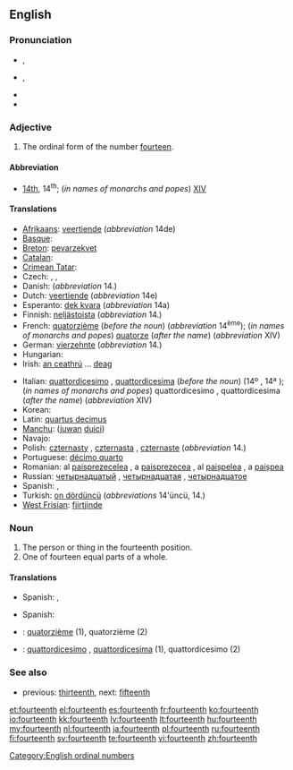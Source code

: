 ==English==

===Pronunciation===
* {{a|RP}} {{IPA|/ˌfɔːˈtiːnθ/}}, {{SAMPA|/%fO:"ti:nT/}}
* {{a|US}} {{IPA|/ˌfɔɹˈtiːnθ/}}, {{SAMPA|/%fOr"ti:nT/}}
* {{rhymes|iːnθ}}
* {{hyphenation|four|teenth}}

===Adjective===
{{en-adj|-}}

# The ordinal form of the number [[fourteen]].

====Abbreviation====
* [[14th]], 14<sup>th</sup>; (''in names of monarchs and popes'') [[XIV]]

====Translations====
{{trans-top|ordinal form of the number fourteen}}
* [[Afrikaans]]: [[veertiende]] (''abbreviation'' 14de)
* [[Basque]]: {{t|eu|hamalaugarren|xs=Basque}}
* [[Breton]]: [[pevarzekvet]]
* [[Catalan]]: {{t|ca|catorzè}}
* [[Crimean Tatar]]: {{tø|crh|on dörtünci}}
* Czech: {{t|cs|čtrnáctý|m}}, {{t|cs|čtrnáctá|f}}, {{t|cs|čtrnácté|n}}
* Danish: {{t|da|fjortende}} (''abbreviation'' 14.)
* Dutch: [[veertiende]] (''abbreviation'' 14e)
* Esperanto: [[dek kvara]] (''abbreviation'' 14a)
* Finnish: [[neljästoista]] (''abbreviation'' 14.)
* French: [[quatorzième]] (''before the noun'') (''abbreviation'' 14<sup>ème</sup>); (''in names of monarchs and popes'') [[quatorze]] (''after the name'') (''abbreviation'' XIV)
* German: [[vierzehnte]] (''abbreviation'' 14.)
* Hungarian: {{t+|hu|tizennegyedik}}
* Irish: [[an ceathrú]] ... [[deag]]
{{trans-mid}}
* Italian: [[quattordicesimo]] {{m}}, [[quattordicesima]] {{f}} (''before the noun'') (14º {{m}}, 14ª {{f}}); (''in names of monarchs and popes'') quattordicesimo {{m}}, quattordicesima {{f}} (''after the name'') (''abbreviation'' XIV)
* Korean: {{t|ko|열넷째|tr=yeolnetjjae|sc=Kore}}
* Latin: [[quartus decimus]]
* [[Manchu]]: ([[juwan]] [[duici]])
* Navajo: {{tø|nv|dį́į́ʼtsʼáadah góneʼ}}
* Polish: [[czternasty]] {{m}}, [[czternasta]] {{f}}, [[czternaste]] {{n}} (''abbreviation'' 14.)
* Portuguese: [[décimo quarto]]
* Romanian: al [[paisprezecelea]] {{m}}, a [[paisprezecea]] {{f}}, al [[paișpelea]] {{italbrac|m, informal}}, a [[paișpea]] {{italbrac|f, informal}}
* Russian: [[четырнадцатый]] {{m}}, [[четырнадцатая]] {{f}}, [[четырнадцатое]] {{n}}
* Spanish: {{t-|es|decimocuarto|m}}, {{t-|es|decimocuarta|f}}
* Turkish: [[on dördüncü]] (''abbreviations'' 14'üncü, 14.)
* [[West Frisian]]: [[fjirtjinde]]
{{trans-bottom}}

===Noun===
{{en-noun}}

# The person or thing in the fourteenth position.
# One of fourteen equal parts of a whole.

====Translations====
{{trans-top|something in the fourteenth position}}
{{trans-mid}}
* Spanish: {{t|es|decimocuarto|m}}, {{t|es|decimocuarta|f}}
{{trans-bottom}}

{{trans-top|one of fourteen equal parts of a whole}}
{{trans-mid}}
* Spanish: {{t|es|catorceavo|m}}
{{trans-bottom}}

{{checktrans-top}}
* {{ttbc|French}}: [[quatorzième]] {{m|f}} (1), quatorzième {{m}} (2)
* {{ttbc|Italian}}: [[quattordicesimo]] {{m}}, [[quattordicesima]] {{f}} (1), quattordicesimo {{m}} (2)
{{trans-mid}}
{{trans-bottom}}

===See also===
* previous: [[thirteenth]], next: [[fifteenth]]

[[Category:English ordinal numbers]]

[[et:fourteenth]]
[[el:fourteenth]]
[[es:fourteenth]]
[[fr:fourteenth]]
[[ko:fourteenth]]
[[io:fourteenth]]
[[kk:fourteenth]]
[[lv:fourteenth]]
[[lt:fourteenth]]
[[hu:fourteenth]]
[[my:fourteenth]]
[[nl:fourteenth]]
[[ja:fourteenth]]
[[pl:fourteenth]]
[[ru:fourteenth]]
[[fi:fourteenth]]
[[sv:fourteenth]]
[[te:fourteenth]]
[[vi:fourteenth]]
[[zh:fourteenth]]